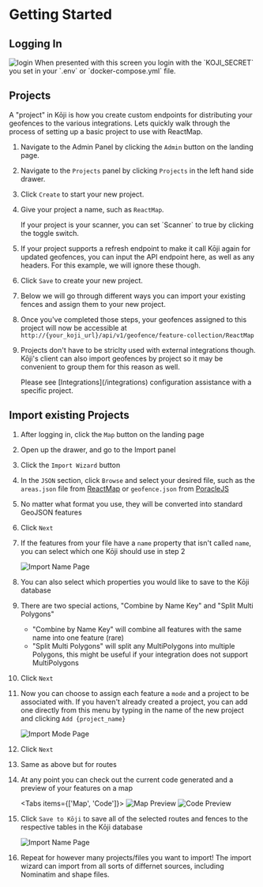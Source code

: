 
# Getting Started

## Logging In

<Image src="/images/login.png" alt="login" width={600} height={600} />
When presented with this screen you login with the `KOJI_SECRET` you set in your
`.env` or `docker-compose.yml` file.

## Projects

A "project" in Kōji is how you create custom endpoints for distributing your geofences to the various integrations. Lets quickly walk through the process of setting up a basic project to use with ReactMap.

1. Navigate to the Admin Panel by clicking the `Admin` button on the landing page.
1. Navigate to the `Projects` panel by clicking `Projects` in the left hand side drawer.
1. Click `Create` to start your new project.
1. Give your project a name, such as `ReactMap`.

   <Callout type="info" emoji="💡">
     If your project is your scanner, you can set `Scanner` to true by clicking
     the toggle switch.
   </Callout>

1. If your project supports a refresh endpoint to make it call Kōji again for updated geofences, you can input the API endpoint here, as well as any headers. For this example, we will ignore these though.
1. Click `Save` to create your new project.
1. Below we will go through different ways you can import your existing fences and assign them to your new project.
1. Once you've completed those steps, your geofences assigned to this project will now be accessible at `http://{your_koji_url}/api/v1/geofence/feature-collection/ReactMap`
1. Projects don't have to be striclty used with external integrations though. Kōji's client can also import geofences by project so it may be convenient to group them for this reason as well.

   <Callout type="info" emoji="💡">
     Please see [Integrations](/integrations) configuration assistance with a
     specific project.
   </Callout>

## Import existing Projects

1. After logging in, click the `Map` button on the landing page
1. Open up the drawer, and go to the Import panel
1. Click the `Import Wizard` button
1. In the `JSON` section, click `Browse` and select your desired file, such as the `areas.json` file from [ReactMap](https://github.com/WatWowMap/ReactMap) or `geofence.json` from [PoracleJS](https://github.com/KartulUdus/PoracleJS)
1. No matter what format you use, they will be converted into standard GeoJSON features
1. Click `Next`
1. If the features from your file have a `name` property that isn't called `name`, you can select which one Kōji should use in step 2

   <Image
     src="/images/import_name.png"
     alt="Import Name Page"
     width={600}
     height={600}
   />

1. You can also select which properties you would like to save to the Kōji database
1. There are two special actions, "Combine by Name Key" and "Split Multi Polygons"

   - "Combine by Name Key" will combine all features with the same name into one feature (rare)
   - "Split Multi Polygons" will split any MultiPolygons into multiple Polygons, this might be useful if your integration does not support MultiPolygons

1. Click `Next`
1. Now you can choose to assign each feature a `mode` and a project to be associated with. If you haven't already created a project, you can add one directly from this menu by typing in the name of the new project and clicking `Add {project_name}`

   <Image
     src="/images/import_mode.png"
     alt="Import Mode Page"
     width={600}
     height={600}
   />

1. Click `Next`
1. Same as above but for routes

1. At any point you can check out the current code generated and a preview of your features on a map

   <Tabs items={['Map', 'Code']}>
     <Tab>
       <Image
         src="/images/import_preview.png"
         alt="Map Preview"
         width={600}
         height={600}
       />
     </Tab>
     <Tab>
       <Image
         src="/images/import_code.png"
         alt="Code Preview"
         width={600}
         height={600}
       />
     </Tab>
   </Tabs>

1. Click `Save to Kōji` to save all of the selected routes and fences to the respective tables in the Kōji database

   <Image
     src="/images/import_save.png"
     alt="Import Name Page"
     width={600}
     height={600}
   />

1. Repeat for however many projects/files you want to import! The import wizard can import from all sorts of differnet sources, including Nominatim and shape files.
